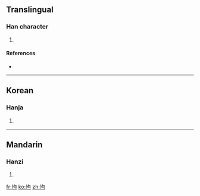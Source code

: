 ==Translingual==

===Han character===
{{Han char|rn=32|rad=土|as=05|sn=8|four=|canj=土心口 (GPR)}}

# {{defn|Han|sort=土05}}

====References====
* {{Han ref|kx=0227.020|dkj=04997|dj=0462.180|hdz=10434.010|uh=5778|ud=22392}}

----

==Korean==

===Hanja===
{{ko-hanja|hangeul=구|rv=gu|mr=ku}}

# {{defn|Korean}}

----

==Mandarin==

===Hanzi===
{{cmn-hanzi|pin=[[bō]] ([[bo1]]), [[gòu]] ([[gou4]])|wg=po<sup>1</sup>, kou<sup>4</sup>}}

# {{defn|Mandarin}}

[[fr:坸]]
[[ko:坸]]
[[zh:坸]]